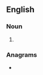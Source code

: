 {{also|to-morrows}}
==English==

===Noun===
{{head|en|noun plural form}}

# {{plural of|tomorrow|lang=en}}

===Anagrams===
* {{anagrams|en|moorworts|rootworms}}